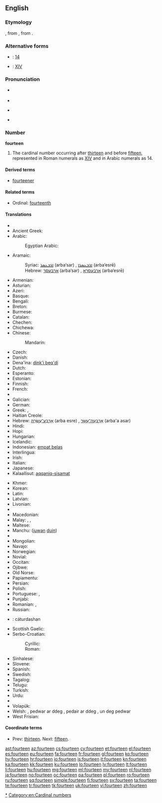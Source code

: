 ==English==
{{wikipedia}}

===Etymology===
{{etyl|enm}}, from {{etyl|ang}} {{term|feowertiene|fēowertīene|lang=ang}}, from {{proto|gem-pro|fedurtehun|lang=en}}.

===Alternative forms===
* {{w|Arabic numerals}}: [[14]]
* {{w|Roman numerals}}: [[XIV]]

===Pronunciation===
* {{qualifier|next word stressed near the first syllable}}
*: {{a|UK}} {{IPA|/ˈfɔː.tiːn/}}
*: {{a|US}} {{IPA|/ˈfɔɹ.tin/}}
* {{audio|en-us-fourteen.ogg|Audio (US)}}
* {{qualifier|next word stressed after the first syllable}}
*: {{a|UK}} {{IPA|/ˌfɔːˈtiːn/}}
*: {{a|US}} {{IPA|/ˌfɔɹˈtin/}}
* {{rhymes|iːn}}

===Number===
'''fourteen'''

# The cardinal number occurring after [[thirteen]] and before [[fifteen]], represented in Roman numerals as [[XIV]] and in Arabic numerals as 14.

====Derived terms====
* [[fourteener]]

====Related terms====
* Ordinal: [[fourteenth]]

====Translations====
{{trans-top|cardinal number}}
* {{trreq|sq}}
* Ancient Greek: {{tø|grc|δεκατέσσαρες|tr=dekatéssares}}
* Arabic: {{t-|ar|اربعة عشر|tr=’arbáʕat ʕášar}}
*: Egyptian Arabic: {{tø|arz|اربعتاشر|alt=أربعتاشر|tr='arbaʕtaashar|sc=Arab|xs=Egyptian Arabic}}
* Aramaic:
*: Syriac: [[ܐܪܒܥܣܪ]] (arba‘sar) {{m}}, [[ܐܪܒܥܣܪܐ]] (arba‘esrē) {{f}}
*: Hebrew: [[ארבעסר]] (arba‘sar) {{m}}, [[ארבעסרא]] (arba‘esrē) {{f}}
* Armenian: {{t+|hy|տասնչորս|tr=tasnčors}}
* Asturian: {{t+|ast|catorce}}
* Azeri: {{t+|az|on dörd}}
* Basque: {{t+|eu|hamalau}}
* Bengali: {{t-|bn|চোদ্দ|tr=coddô}}
* Breton: {{t+|br|pevarzek}}
* Burmese: {{t-|my|ဆယ့်လေး|tr=hsè.le:|sc=Mymr}}
* Catalan: {{t+|ca|catorze}}
* Chechen: {{tø|ce|дейтта|tr=deytta}}
* Chichewa: {{tø|ny|khumi n'zinayi}}
* Chinese:
*: Mandarin: {{t|cmn|十四|tr=shísì}}
* Czech: {{t+|cs|čtrnáct}}
* Danish: {{t+|da|fjorten}}
* Dena'ina: [[dink'i beq'di]]
* Dutch: {{t+|nl|veertien|f}}
* Esperanto: {{t-|eo|dek kvar|xs=Esperanto}}
* Estonian: {{t+|et|neliteist}}
* Finnish: {{t+|fi|neljätoista}}
* French: {{t+|fr|quatorze|m}}
* {{trreq|fur}}
* Galician: {{t+|gl|catorce|xs=Galician}}
* German: {{t+|de|vierzehn}}
* Greek: {{t+|el|δεκατέσσερις|m|f|tr=dekatésseris}}, {{t+|el|δεκατέσσερα|n|tr=dekatéssera}}
* Haitian Creole: {{tø|ht|katòz|xs=Haitian Creole}}
* Hebrew: [[ארבע עשרה|אַרְבַּע־עֶשְׂרֵה]] (arba esre) {{f}} {{qualifier|used in counting}}, [[ארבעה עשר|אַרְבָּעָה־עָשָׂר]] (arba'a asar) {{m}}
* Hindi: {{t+|hi|चौदह|tr=chaudah|xs=Hindi}}
* Hopi: {{tø|hop|pakwt niikyang naalöqmuy siikya’ta}}
* Hungarian: {{t+|hu|tizennégy}}
* Icelandic: {{t+|is|fjórtán}}
* Indonesian: [[empat belas]]
* Interlingua: {{t-|ia|dece-quatro}}
* Irish: {{t+|ga|ceathair déag}}
* Italian: {{t+|it|quattordici}}
* Japanese: {{t+|ja|十四|tr=jū-yon}}
* Kalaallisut: [[aqqaniq-sisamat]]
{{trans-mid}}
* Khmer: {{t-|km|ដប់បួន|tr=dop buon}}
* Korean: {{t+|ko|열넷|tr=yeolnet}}
* Latin: {{t+|la|quattuordecim}}
* Latvian: {{t+|lv|četrpadsmit}}
* Livonian: {{tø|liv|nēļatuoistõn}}
* {{trreq|lb}}
* Macedonian: {{t-|mk|четиринаесет|tr=četirináeset}}
* Malay: {{t-|ms|empat belas}}, {{t-|ms|sepuluh empat}}, {{t-|ms|satu puluh empat}}
* Maltese: {{t-|mt|erbatax}}
* Manchu: ([[juwan]] [[duin]])
* {{trreq|gv}}
* Mongolian: {{t-|mn|арван дөрөв‎|sc=Cyrl}}
* Navajo: {{tø|nv|dį́į́ʼtsʼáadah}}
* Norwegian: {{t+|no|fjorten}}
* Novial: {{tø|nov|dek-quar}}
* Occitan: {{t+|oc|catòrze}}
* Ojibwe: {{tø|oj|ashi-niiwin}}
* Old Norse: {{tø|non|fjórtán}}
* Papiamentu: {{tø|pap|djeskuater}}
* Persian: {{t+|fa|چهارده|tr=čahârdah|xs=Persian}}
* Polish: {{t+|pl|czternaście}}
* Portuguese: {{t+|pt|catorze}}, {{t+|pt|quatorze}}
* Punjabi: {{t+|pa|ਚੌਦਾਂ|sc=Guru|xs=Punjabi}}
* Romanian: {{t+|ro|paisprezece}}, {{t-|ro|paișpe}} {{qualifier|informal}}
* Russian: {{t+|ru|четырнадцать|tr=četýrnadtsat’}}
* {{trreq|sa}}: cáturdashan
* Scottish Gaelic: {{t-|gd|ceithir|xs=Scottish Gaelic}} {{t-|gd|deug|xs=Scottish Gaelic}}
* Serbo-Croatian:
*: Cyrillic: {{t-|sh|четрнаест}}
*: Roman: {{t-|sh|četrnaest}}
* Sinhalese: {{t-|si|දහහතර|tr=dhahahathara}}
* Slovene: {{t+|sl|štirinajst}}
* Spanish: {{t+|es|catorce}}
* Swedish: {{t+|sv|fjorton}}
* Tagalog: {{t-|tl|labing-apat}}
* Telugu: {{t-|te|పద్నాలుగు}}
* Turkish: {{t+|tr|on dört}}
* Urdu: {{t-|ur|چودہ|tr=chaudah|xs=Urdu}}
* {{trreq|vi}}
* Volapük: {{t-|vo|degfol}}
* Welsh: {{t-|cy|deusaith|m|f|xs=Welsh}}, pedwar ar ddeg {{m}} {{qualifier|vigesimal}}, pedair ar ddeg {{f}} {{qualifier|vigesimal}}, un deg pedwar {{qualifier|decimal}}
* West Frisian: {{t+|fy|fjirtjin}}
{{trans-bottom}}

====Coordinate terms====
* Prev: [[thirteen]]. Next: [[fifteen]].

[[Category:en:Fourteen|*]]
[[Category:en:Cardinal numbers]]

[[ast:fourteen]]
[[az:fourteen]]
[[cs:fourteen]]
[[cy:fourteen]]
[[et:fourteen]]
[[el:fourteen]]
[[es:fourteen]]
[[eu:fourteen]]
[[fa:fourteen]]
[[fr:fourteen]]
[[gl:fourteen]]
[[ko:fourteen]]
[[hy:fourteen]]
[[hr:fourteen]]
[[io:fourteen]]
[[is:fourteen]]
[[it:fourteen]]
[[kn:fourteen]]
[[ka:fourteen]]
[[kk:fourteen]]
[[ku:fourteen]]
[[lo:fourteen]]
[[lv:fourteen]]
[[lt:fourteen]]
[[li:fourteen]]
[[hu:fourteen]]
[[mg:fourteen]]
[[ml:fourteen]]
[[my:fourteen]]
[[nl:fourteen]]
[[ja:fourteen]]
[[no:fourteen]]
[[oc:fourteen]]
[[pa:fourteen]]
[[pl:fourteen]]
[[ro:fourteen]]
[[ru:fourteen]]
[[sq:fourteen]]
[[simple:fourteen]]
[[fi:fourteen]]
[[sv:fourteen]]
[[ta:fourteen]]
[[te:fourteen]]
[[tr:fourteen]]
[[tk:fourteen]]
[[uk:fourteen]]
[[vi:fourteen]]
[[zh:fourteen]]